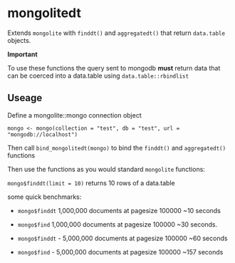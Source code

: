 # mongolitedt


Extends `mongolite` with `finddt()` and `aggregatedt()` that return `data.table` objects. 

**Important**

To use these functions the query sent to mongodb **must** return data that can be coerced into a data.table using `data.table::rbindlist`



## Useage

Define a mongolite::mongo connection object 

`mongo <- mongo(collection = "test", db = "test", url = "mongodb://localhost")`

Then call `bind_mongolitedt(mongo)` to bind the `finddt()` and `aggregatedt()` functions

Then use the functions as you would standard `mongolite` functions:

`mongo$finddt(limit = 10)` returns 10 rows of a data.table

some quick benchmarks:

 - `mongo$finddt` 1,000,000 documents at pagesize 100000 ~10 seconds
 - `mongo$find` 1,000,000 documents at pagesize 100000 ~30 seconds.

 - `mongo$finddt` - 5,000,000 documents at pagesize 100000 ~60 seconds
 - `mongo$find`   - 5,000,000 documents at pagesize 100000 ~157 seconds



